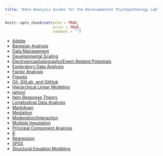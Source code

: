 ```yaml
---
title: "Data Analysis Guides for the Developmental Psychopathology Lab"
---
```


```r
knitr::opts_chunk$set(echo = TRUE,
                      error = TRUE,
                      comment = "")
```

- [Adobe](adobe.html)
- [Bayesian Analysis](bayesian.html)
- [Data Management](dataManagement.html)
- [Developmental Scaling](developmentalScaling.html)
- [Electroencaphalography/Event-Related Potentials](eegERP.html)
- [Exploratory Data Analysis](eda.html)
- [Factor Analysis](factorAnalysis.html)
- [Figures](figures.html)
- [Git, GitLab, and GitHub](git.html)
- [Hierarchical Linear Modeling](hlm.html)
- [jamovi](jamovi.html)
- [Item Response Theory](irt.html)
- [Longitudinal Data Analysis](lda.html)
- [Markdown](markdown.html)
- [Mediation](sem.html#mediation)
- [Moderation/Interaction](regression.html#moderation)
- [Multiple Imputation](multipleImputation.html)
- [Principal Component Analysis](pca.html)
- [R](R.html)
- [Regression](regression.html)
- [SPSS](SPSS.html)
- [Structural Equation Modeling](sem.html)
